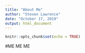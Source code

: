 ```yaml
---
title: "About Me"
author: "Steven Lawrence"
date: "October 17, 2019"
output: html_document
---
```


```r
knitr::opts_chunk$set(echo = TRUE)
```

#ME ME ME 
